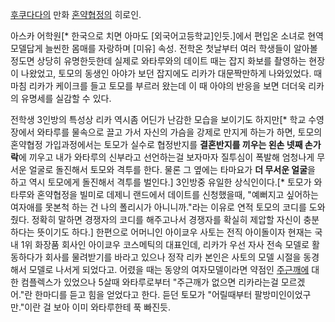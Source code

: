 [[후쿠다다]]의 만화 [[혼약협정]]의 히로인.

아스카 어학원[* 한국으로 치면 아마도 [외국어고등학교]인듯.]에서 편입온 소녀로 현역 모델답게 늘씬한 몸매를 자랑하며 [미유] 속성. 전학온 첫날부터 여러 학생들이 알아볼 정도면 상당히 유명한듯한데 실제로 와타루와의 데이트 때는 잡지 화보를 촬영하는 현장이 나왔었고, 토모의 동생인 아야가 보던 잡지에도 리카가 대문짝만하게 나와있었다. 때마침 리카가 케이크를 들고 토모를 부르러 왔는데 이 때 아야의 반응을 보면 더더욱 리카의 유명세를 실감할 수 있다.

전학생 3인방의 특성상 리카 역시좀 어딘가 난감한 모습을 보이기도 하지만[* 학교 수영장에서 와타루를 물속으로 끌고 가서 자신의 가슴을 강제로 만지게 하는가 하면, 토모의 혼약협정 가입과정에서는 토모가 실수로 협정반지를 '''결혼반지를 끼우는 왼손 넷째 손가락'''에 끼우고 내가 와타루의 신부라고 선언하는걸 보자마자 질투심이 폭발해 엄청나게 무서운 얼굴로 돌진해서 토모와 격투를 한다. 물론 그 옆에는 타마요가 '''더 무서운 얼굴'''을 하고 역시 토모에게 돌진해서 격투를 벌인다.] 3인방중 유일한 상식인이다.[* 토모가 와타루와 혼약협정을 빌미로 데제니 랜드에서 데이트를 신청했을때, "예뻐지고 싶어하는 여자애를 못본척 하는 건 나의 폴리시가 아니니까."라는 이유로 연적 토모의 코디를 도와줬다. 정확히 말하면 경쟁자의 코디를 해주고나서 경쟁자를 확실히 제압할 자신이 충분하다는 뜻이기도 하다.] 한편으로 어머니인 아이쿄우 사토는 전직 아이돌이자 현재는 국내 1위 화장품 회사인 아이쿄우 코스메틱의 대표인데, 리카가 우선 자사  전속 모델로 활동하다가 회사를 물려받기를 바라고 있으나 정작 리카 본인은 사토의 모델 시절을 동경해서 모델로 나서게 되었다고. 어렸을 때는 동양의 여자모델이라면 약점인 [[주근깨]]에 대한 컴플렉스가 있었으나 5살때 와타루로부터 "주근깨가 없으면 리카라는걸 모르겠어."란 한마디를 듣고 힘을 얻었다고 한다. 듣던 토모가 "어릴때부터 팔방미인이었구만."이란 걸 보아 이미 와타루한테 푹 빠진듯.
